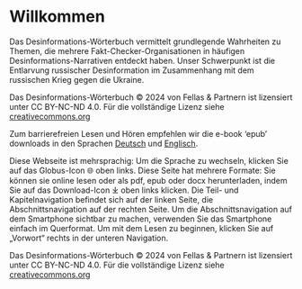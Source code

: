 # Willkommen {.unnumbered}

Das Desinformations-Wörterbuch vermittelt grundlegende Wahrheiten zu Themen, die mehrere Fakt-Checker-Organisationen in häufigen Desinformations-Narrativen entdeckt haben. Unser Schwerpunkt ist die Entlarvung russischer Desinformation im Zusammenhang mit dem russischen Krieg gegen die Ukraine.

::: {.content-visible when-format="latex"}
Das Desinformations-Wörterbuch © 2024 von Fellas & Partnern ist lizensiert unter CC BY-NC-ND 4.0. Für die vollständige Lizenz siehe [creativecommons.org](https://creativecommons.org/licenses/by-nc-nd/4.0/)
:::

::: {.content-visible when-format="html"}
Zum barrierefreien Lesen und Hören empfehlen wir die e-book 'epub' downloads in den Sprachen [Deutsch]({{<meta book.site-url>}}/de/Desinformations-Wörterbuch.epub) und [Englisch]({{<meta book.site-url>}}/Disinformation-Dictionary.epub).

Diese Webseite ist mehrsprachig: Um die Sprache zu wechseln, klicken Sie auf das Globus-Icon 🌐 oben links. Diese Seite hat mehrere Formate: Sie können sie online lesen oder als pdf, epub oder docx herunterladen, indem Sie auf das Download-Icon ⤓ oben links klicken. Die Teil- und Kapitelnavigation befindet sich auf der linken Seite, die Abschnittsnavigation auf der rechten Seite. Um die Abschnittsnavigation auf dem Smartphone sichtbar zu machen, verwenden Sie das Smartphone einfach im Querformat. Um mit dem Lesen zu beginnen, klicken Sie auf „Vorwort“ rechts in der unteren Navigation.

Das Desinformations-Wörterbuch © 2024 von Fellas & Partnern ist lizensiert unter CC BY-NC-ND 4.0. Für die vollständige Lizenz siehe [creativecommons.org](https://creativecommons.org/licenses/by-nc-nd/4.0/)
:::
